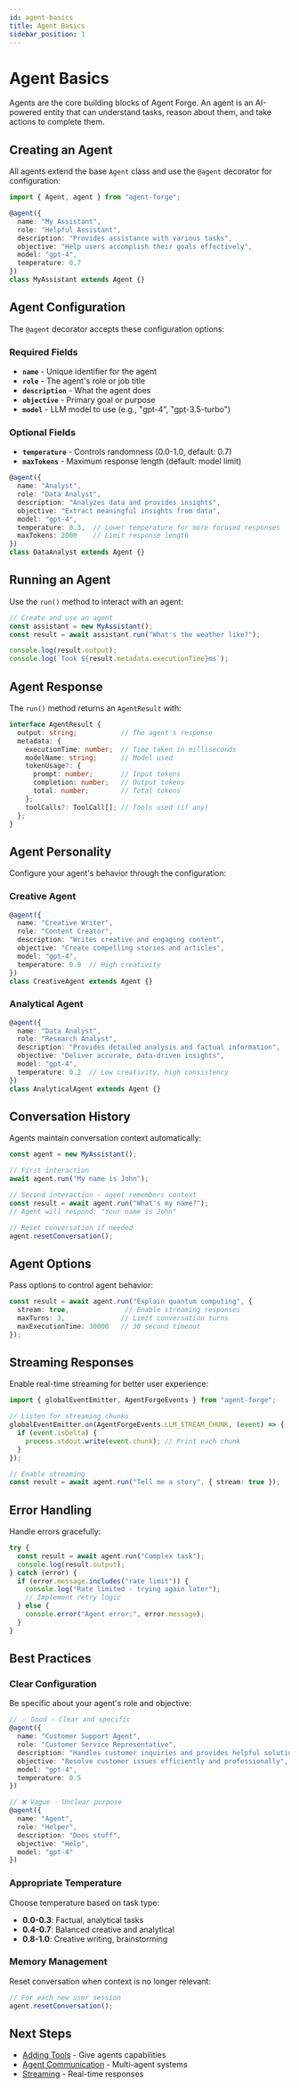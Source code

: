 ```yaml
---
id: agent-basics
title: Agent Basics
sidebar_position: 1
---
```


# Agent Basics

Agents are the core building blocks of Agent Forge. An agent is an AI-powered entity that can understand tasks, reason about them, and take actions to complete them.

## Creating an Agent

All agents extend the base `Agent` class and use the `@agent` decorator for configuration:

```typescript
import { Agent, agent } from "agent-forge";

@agent({
  name: "My Assistant",
  role: "Helpful Assistant",
  description: "Provides assistance with various tasks",
  objective: "Help users accomplish their goals effectively",
  model: "gpt-4",
  temperature: 0.7
})
class MyAssistant extends Agent {}
```

## Agent Configuration

The `@agent` decorator accepts these configuration options:

### Required Fields
- **`name`** - Unique identifier for the agent
- **`role`** - The agent's role or job title
- **`description`** - What the agent does
- **`objective`** - Primary goal or purpose
- **`model`** - LLM model to use (e.g., "gpt-4", "gpt-3.5-turbo")

### Optional Fields
- **`temperature`** - Controls randomness (0.0-1.0, default: 0.7)
- **`maxTokens`** - Maximum response length (default: model limit)

```typescript
@agent({
  name: "Analyst",
  role: "Data Analyst", 
  description: "Analyzes data and provides insights",
  objective: "Extract meaningful insights from data",
  model: "gpt-4",
  temperature: 0.3,  // Lower temperature for more focused responses
  maxTokens: 2000    // Limit response length
})
class DataAnalyst extends Agent {}
```

## Running an Agent

Use the `run()` method to interact with an agent:

```typescript
// Create and use an agent
const assistant = new MyAssistant();
const result = await assistant.run("What's the weather like?");

console.log(result.output);
console.log(`Took ${result.metadata.executionTime}ms`);
```

## Agent Response

The `run()` method returns an `AgentResult` with:

```typescript
interface AgentResult {
  output: string;           // The agent's response
  metadata: {
    executionTime: number;  // Time taken in milliseconds  
    modelName: string;      // Model used
    tokenUsage?: {
      prompt: number;       // Input tokens
      completion: number;   // Output tokens
      total: number;        // Total tokens
    };
    toolCalls?: ToolCall[]; // Tools used (if any)
  };
}
```

## Agent Personality

Configure your agent's behavior through the configuration:

### Creative Agent
```typescript
@agent({
  name: "Creative Writer",
  role: "Content Creator",
  description: "Writes creative and engaging content",
  objective: "Create compelling stories and articles",
  model: "gpt-4",
  temperature: 0.9  // High creativity
})
class CreativeAgent extends Agent {}
```

### Analytical Agent
```typescript
@agent({
  name: "Data Analyst", 
  role: "Research Analyst",
  description: "Provides detailed analysis and factual information",
  objective: "Deliver accurate, data-driven insights",
  model: "gpt-4",
  temperature: 0.2  // Low creativity, high consistency
})
class AnalyticalAgent extends Agent {}
```

## Conversation History

Agents maintain conversation context automatically:

```typescript
const agent = new MyAssistant();

// First interaction
await agent.run("My name is John");

// Second interaction - agent remembers context
const result = await agent.run("What's my name?");
// Agent will respond: "Your name is John"

// Reset conversation if needed
agent.resetConversation();
```

## Agent Options

Pass options to control agent behavior:

```typescript
const result = await agent.run("Explain quantum computing", {
  stream: true,              // Enable streaming responses
  maxTurns: 3,              // Limit conversation turns
  maxExecutionTime: 30000   // 30 second timeout
});
```

## Streaming Responses

Enable real-time streaming for better user experience:

```typescript
import { globalEventEmitter, AgentForgeEvents } from "agent-forge";

// Listen for streaming chunks
globalEventEmitter.on(AgentForgeEvents.LLM_STREAM_CHUNK, (event) => {
  if (event.isDelta) {
    process.stdout.write(event.chunk); // Print each chunk
  }
});

// Enable streaming
const result = await agent.run("Tell me a story", { stream: true });
```

## Error Handling

Handle errors gracefully:

```typescript
try {
  const result = await agent.run("Complex task");
  console.log(result.output);
} catch (error) {
  if (error.message.includes("rate limit")) {
    console.log("Rate limited - trying again later");
    // Implement retry logic
  } else {
    console.error("Agent error:", error.message);
  }
}
```

## Best Practices

### Clear Configuration
Be specific about your agent's role and objective:

```typescript
// ✅ Good - Clear and specific
@agent({
  name: "Customer Support Agent",
  role: "Customer Service Representative", 
  description: "Handles customer inquiries and provides helpful solutions",
  objective: "Resolve customer issues efficiently and professionally",
  model: "gpt-4",
  temperature: 0.5
})

// ❌ Vague - Unclear purpose
@agent({
  name: "Agent",
  role: "Helper",
  description: "Does stuff", 
  objective: "Help",
  model: "gpt-4"
})
```

### Appropriate Temperature
Choose temperature based on task type:
- **0.0-0.3**: Factual, analytical tasks
- **0.4-0.7**: Balanced creative and analytical 
- **0.8-1.0**: Creative writing, brainstorming

### Memory Management
Reset conversation when context is no longer relevant:

```typescript
// For each new user session
agent.resetConversation();
```

## Next Steps

- [Adding Tools](../tools/adding-tools.mdx) - Give agents capabilities
- [Agent Communication](../teams/team-basics.mdx) - Multi-agent systems
- [Streaming](../advanced/streaming) - Real-time responses 